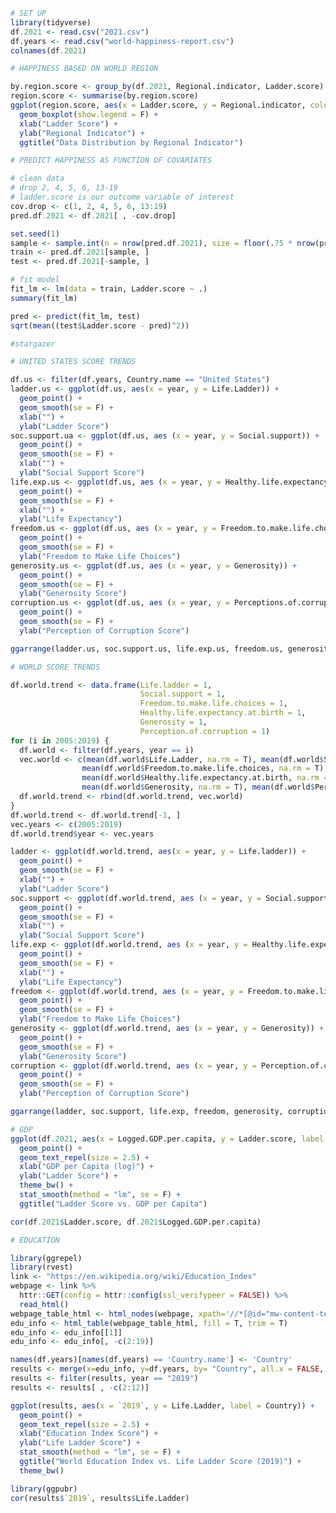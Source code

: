 ```r
# SET UP
library(tidyverse)
df.2021 <- read.csv("2021.csv")
df.years <- read.csv("world-happiness-report.csv")
colnames(df.2021)
```

```r
# HAPPINESS BASED ON WORLD REGION

by.region.score <- group_by(df.2021, Regional.indicator, Ladder.score)
region.score <- summarise(by.region.score)
ggplot(region.score, aes(x = Ladder.score, y = Regional.indicator, colour = Regional.indicator)) +
  geom_boxplot(show.legend = F) +
  xlab("Ladder Score") + 
  ylab("Regional Indicator") +
  ggtitle("Data Distribution by Regional Indicator")
```

```r
# PREDICT HAPPINESS AS FUNCTION OF COVARIATES

# clean data
# drop 2, 4, 5, 6, 13-19
# ladder.score is our outcome variable of interest
cov.drop <- c(1, 2, 4, 5, 6, 13:19)
pred.df.2021 <- df.2021[ , -cov.drop]

set.seed(1) 
sample <- sample.int(n = nrow(pred.df.2021), size = floor(.75 * nrow(pred.df.2021)), replace = F)
train <- pred.df.2021[sample, ]
test <- pred.df.2021[-sample, ]

# fit model
fit_lm <- lm(data = train, Ladder.score ~ .)
summary(fit_lm)

pred <- predict(fit_lm, test)
sqrt(mean((test$Ladder.score - pred)^2))

#stargazer
```

```r
# UNITED STATES SCORE TRENDS

df.us <- filter(df.years, Country.name == "United States")
ladder.us <- ggplot(df.us, aes(x = year, y = Life.Ladder)) +
  geom_point() +
  geom_smooth(se = F) +
  xlab("") +
  ylab("Ladder Score")
soc.support.ua <- ggplot(df.us, aes (x = year, y = Social.support)) +
  geom_point() +
  geom_smooth(se = F) + 
  xlab("") +
  ylab("Social Support Score")
life.exp.us <- ggplot(df.us, aes (x = year, y = Healthy.life.expectancy.at.birth)) +
  geom_point() +
  geom_smooth(se = F) +
  xlab("") +
  ylab("Life Expectancy")
freedom.us <- ggplot(df.us, aes (x = year, y = Freedom.to.make.life.choices)) +
  geom_point() +
  geom_smooth(se = F) +
  ylab("Freedom to Make Life Choices")
generosity.us <- ggplot(df.us, aes (x = year, y = Generosity)) +
  geom_point() +
  geom_smooth(se = F) +
  ylab("Generosity Score")
corruption.us <- ggplot(df.us, aes (x = year, y = Perceptions.of.corruption)) +
  geom_point() +
  geom_smooth(se = F) +
  ylab("Perception of Corruption Score")

ggarrange(ladder.us, soc.support.us, life.exp.us, freedom.us, generosity.us, corruption.us)
```

```r
# WORLD SCORE TRENDS

df.world.trend <- data.frame(Life.ladder = 1,
                             Social.support = 1,
                             Freedom.to.make.life.choices = 1,
                             Healthy.life.expectancy.at.birth = 1,
                             Generosity = 1,
                             Perception.of.corruption = 1)
for (i in 2005:2019) {
  df.world <- filter(df.years, year == i)
  vec.world <- c(mean(df.world$Life.Ladder, na.rm = T), mean(df.world$Social.support, na.rm = T),
                mean(df.world$Freedom.to.make.life.choices, na.rm = T),
                mean(df.world$Healthy.life.expectancy.at.birth, na.rm = T),
                mean(df.world$Generosity, na.rm = T), mean(df.world$Perceptions.of.corruption, na.rm = T))
  df.world.trend <- rbind(df.world.trend, vec.world)
}
df.world.trend <- df.world.trend[-1, ]
vec.years <- c(2005:2019)
df.world.trend$year <- vec.years

ladder <- ggplot(df.world.trend, aes(x = year, y = Life.ladder)) +
  geom_point() +
  geom_smooth(se = F) +
  xlab("") +
  ylab("Ladder Score")
soc.support <- ggplot(df.world.trend, aes (x = year, y = Social.support)) +
  geom_point() +
  geom_smooth(se = F) + 
  xlab("") +
  ylab("Social Support Score")
life.exp <- ggplot(df.world.trend, aes (x = year, y = Healthy.life.expectancy.at.birth)) +
  geom_point() +
  geom_smooth(se = F) +
  xlab("") +
  ylab("Life Expectancy")
freedom <- ggplot(df.world.trend, aes (x = year, y = Freedom.to.make.life.choices)) +
  geom_point() +
  geom_smooth(se = F) +
  ylab("Freedom to Make Life Choices")
generosity <- ggplot(df.world.trend, aes (x = year, y = Generosity)) +
  geom_point() +
  geom_smooth(se = F) +
  ylab("Generosity Score")
corruption <- ggplot(df.world.trend, aes (x = year, y = Perception.of.corruption)) +
  geom_point() +
  geom_smooth(se = F) +
  ylab("Perception of Corruption Score")

ggarrange(ladder, soc.support, life.exp, freedom, generosity, corruption)

```

```r
# GDP
ggplot(df.2021, aes(x = Logged.GDP.per.capita, y = Ladder.score, label = Country)) + 
  geom_point() +
  geom_text_repel(size = 2.5) +
  xlab("GDP per Capita (log)") +
  ylab("Ladder Score") + 
  theme_bw() +
  stat_smooth(method = "lm", se = F) + 
  ggtitle("Ladder Score vs. GDP per Capita")

cor(df.2021$Ladder.score, df.2021$Logged.GDP.per.capita)

```

```r
# EDUCATION

library(ggrepel)
library(rvest)
link <- "https://en.wikipedia.org/wiki/Education_Index"
webpage <- link %>% 
  httr::GET(config = httr::config(ssl_verifypeer = FALSE)) %>% 
  read_html()  
webpage_table_html <- html_nodes(webpage, xpath='//*[@id="mw-content-text"]/div[1]/div[4]/table')
edu_info <- html_table(webpage_table_html, fill = T, trim = T)
edu_info <- edu_info[[1]]
edu_info <- edu_info[, -c(2:19)]

names(df.years)[names(df.years) == 'Country.name'] <- 'Country'
results <- merge(x=edu_info, y=df.years, by= "Country", all.x = FALSE, all.y = FALSE)
results <- filter(results, year == "2019")
results <- results[ , -c(2:12)]

ggplot(results, aes(x = `2019`, y = Life.Ladder, label = Country)) +
  geom_point() +
  geom_text_repel(size = 2.5) +
  xlab("Education Index Score") +
  ylab("Life Ladder Score") +
  stat_smooth(method = "lm", se = F) +
  ggtitle("World Education Index vs. Life Ladder Score (2019)") + 
  theme_bw()

library(ggpubr)
cor(results$`2019`, results$Life.Ladder)
```

